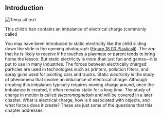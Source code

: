 ## Introduction
![Temp alt text](__MEDIA_URL__CNX_HSPhysics_18_00_Plasticsil.jpg)<p>This child’s hair contains an imbalance of electrical charge (commonly called </p>
You may have been introduced to static electricity like the child sliding down the slide in the opening photograph ([Figure 18 00 Plasticsli](Figure_18_00_Plasticsli)). The *zap* that he is likely to receive if he touches a playmate or parent tends to bring home the lesson. But static electricity is more than just fun and games—it is put to use in many industries. The forces between electrically charged particles are used in technologies such as printers, pollution filters, and spray guns used for painting cars and trucks. Static *electricity* is the study of phenomena that involve an imbalance of electrical charge. Although creating this imbalance typically requires moving charge around, once the imbalance is created, it often remains static for a long time. The study of charge in motion is called *electromagnetism* and will be covered in a later chapter. What is electrical charge, how is it associated with objects, and what forces does it create? These are just some of the questions that this chapter addresses.

